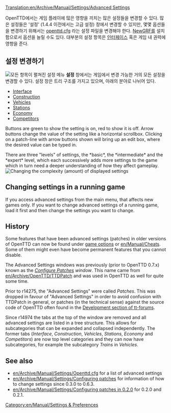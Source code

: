 [[Translation:en/Archive/Manual/Settings/Advanced Settings]]
{{ko/Manual/목차}}

OpenTTD에서는 게임 플레이에 많은 영향을 끼치는 많은 설정들을 변경할 수 있다. 많은 설정들은 '설정' (1.4.4 이전에서는 고급 설정) 창에서 변경할 수 있지만, 몇몇 옵션들을 변경하기 위해서는 [[ko/Openttd.cfg|openttd.cfg]] 라는 설정 파일을 변경해야 한다. [[ko/NewGRF|NewGRF]]를 설치함으로서 옵션을 늘릴 수도 있다. 대부분의 설정 항목은 [[ko/Manual/게임 인터페이스|인터페이스]] 혹은 게임 내 권력에 영향을 준다.

==설정 변경하기==
[[File:ko/Archive/Manual/Settings/Advanced options full.png|thumb|left|모든 항목이 펼쳐진 설정 메뉴]]
{{en/Archive/Manual/Settings/Advanced Settings}}
'''설정''' 창에서는 게임에서 변경 가능한 거의 모든 설정을 변경할 수 있다. 설정 창은 트리 구조를 가지고 있으며, 아래의 분야로 나뉘어 있다.

*[[en/Archive/Manual/Settings/Advanced Settings/Interface|Interface]]
*[[en/Archive/Manual/Settings/Advanced Settings/Construction|Construction]]
*[[en/Archive/Manual/Settings/Advanced Settings/Vehicles|Vehicles]]
*[[en/Archive/Manual/Settings/Advanced Settings/Stations|Stations]]
*[[en/Archive/Manual/Settings/Advanced Settings/Economy|Economy]]
*[[en/Archive/Manual/Settings/Advanced Settings/Competitors|Competitors]]

Buttons are green to show the setting is on, red to show it is off. Arrow buttons change the value of the setting like a horizontal scrollbox. Clicking on a patch-line with arrow buttons shown will bring up an edit box, where the desired value can be typed in.

There are three "levels" of settings, the *basic*, the *intermediate* and the *expert* level, which each successively adds more settings to the game which in turn need a deeper understanding of how they affect gameplay.
[[File:en/Archive/Manual/Settings/Settings select.png|Changing the complexity (amount) of displayed settings]]

== Changing settings in a running game ==
If you access advanced settings from the main menu, that affects new games only. If you want to change advanced settings of a running game, load it first and then change the settings you want to change.

==History==
Some features that have been advanced settings (patches) in older versions of OpenTTD can now be found under [[en/Manual/Game options window|game options]] or [[en/Manual/Cheats]]. Some of them might even have become permanent features that you cannot disable.

The Advanced Settings windows was previously (prior to OpenTTD 0.7.x) known as the ''[[en/Archive/Manual/Settings/Configuring patches|Configure Patches]] window''. This name came from [[en/Archive/OpenTTD/TTDPatch]] and was used in OpenTTD as well for quite some time.

Prior to r14275, the "Advanced Settings" were called ''Patches''. This was dropped in favour of "Advanced Settings" in order to avoid confusion with TTDPatch in general, or patches (in the technical sense) against the source code of OpenTTD often found in the [http://www.tt-forums.net/viewforum.php?f=33 Development section of tt-forums].

Since r14974 the tabs at the top of the window are removed and all advanced settings are listed in a tree structure. This allows for subcategories that can be expanded and collapsed independently. The former tabs (''Interface'', ''Construction'', ''Vehicles'', ''Stations'', ''Economy'' and ''Competitors'') are now top level categories and they can now have subcategories, for example the subcategory ''Trains'' in ''Vehicles''.

==See also==
*[[en/Archive/Manual/Settings/Openttd.cfg]] for a list of advanced settings
*[[en/Archive/Manual/Settings/Configuring patches]] for information of how to change settings since 0.3.0 to 0.6.3.
*[[en/Archive/Manual/Settings/Configuring patches in 0.2.0]] for 0.2.0 and 0.2.1.

[[Category:en/Manual/Settings & Preferences]]